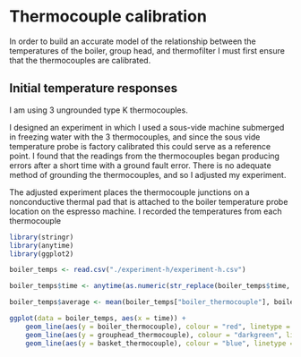 # Thermocouple calibration

In order to build an accurate model of the relationship between the temperatures of the boiler, group head, and thermofilter I must first ensure that the thermocouples are calibrated.

## Initial temperature responses

I am using 3 ungrounded type K thermocouples.

I designed an experiment in which I used a sous-vide machine submerged in freezing water with the 3 thermocouples, and since the sous vide temperature probe is factory calibrated this could serve as a reference point. I found that the readings from the thermocouples began producing errors after a short time with a ground fault error. There is no adequate method of grounding the thermocouples, and so I adjusted my experiment.

The adjusted experiment places the thermocouple junctions on a nonconductive thermal pad that is attached to the boiler temperature probe location on the espresso machine. I recorded the temperatures from each thermocouple

```r
library(stringr)
library(anytime)
library(ggplot2)

boiler_temps <- read.csv("./experiment-h/experiment-h.csv")

boiler_temps$time <- anytime(as.numeric(str_replace(boiler_temps$time, "s", "")))

boiler_temps$average <- mean(boiler_temps["boiler_thermocouple"], boiler_temps["grouphead_thermocouple"],boiler_temps["basket_thermocouple"])
```


```r
ggplot(data = boiler_temps, aes(x = time)) +
    geom_line(aes(y = boiler_thermocouple), colour = "red", linetype = "dashed") +
    geom_line(aes(y = grouphead_thermocouple), colour = "darkgreen", linetype = "twodash") +
    geom_line(aes(y = basket_thermocouple), colour = "blue", linetype = "dotted")
```
